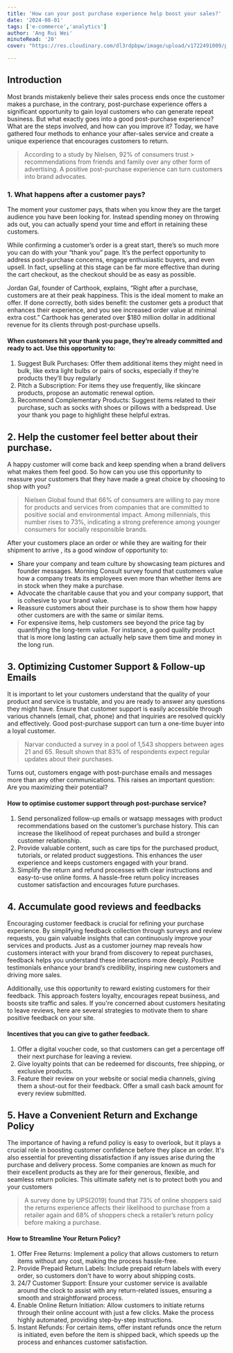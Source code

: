 ```yaml
---
title: 'How can your post purchase experience help boost your sales?'
date: '2024-08-01'
tags: ['e-commerce','analytics']
author: 'Ang Rui Wei'
minuteRead: '20'
cover: "https://res.cloudinary.com/dl3rdpbpw/image/upload/v1722491009/post-purchase_nrpri5.png"

---
```


## Introduction 

Most brands mistakenly believe their sales process ends once the customer makes a purchase, in the contrary, post-purchase experience offers a significant opportunity to gain loyal customers who can generate repeat business. But what exactly goes into a good post-purchase experience? What are the steps involved, and how can you improve it? Today, we have gathered four methods to enhance your after-sales service and create a unique experience that encourages customers to return.

> According to a study by Nielsen, 92% of consumers trust    > recommendations from friends and family over any other form of advertising. A positive post-purchase experience can turn customers into brand advocates.

### 1. What happens after a customer pays?

The moment your customer pays, thats when you know they are the target audience you have been looking for. Instead spending money on throwing ads out, you can actually spend your time and effort in retaining these customers. 

While confirming a customer’s order is a great start, there’s so much more you can do with your “thank you” page. It’s the perfect opportunity to address post-purchase concerns, engage enthusiastic buyers, and even upsell. In fact, upselling at this stage can be far more effective than during the cart checkout, as the checkout should be as easy as possible.

Jordan Gal, founder of Carthook, explains, “Right after a purchase, customers are at their peak happiness. This is the ideal moment to make an offer. If done correctly, both sides benefit: the customer gets a product that enhances their experience, and you see increased order value at minimal extra cost.” Carthook has generated over $180 million dollar in additional revenue for its clients through post-purchase upsells.

<ImageWithCaption src="https://res.cloudinary.com/dl3rdpbpw/image/upload/v1722491590/thank-you-page_pwkd2w.png" alt='thank-you-page' caption='Here is where customer mood is the best'/>

#### When customers hit your thank you page, they’re already committed and ready to act. Use this opportunity to:

1. Suggest Bulk Purchases: Offer them additional items they might need in bulk, like extra light bulbs or pairs of socks, especially if they’re products they’ll buy regularly
2. Pitch a Subscription: For items they use frequently, like skincare products, propose an automatic renewal option.
3. Recommend Complementary Products: Suggest items related to their purchase, such as socks with shoes or pillows with a bedspread. Use your thank you page to highlight these helpful extras.

<ImageWithCaption src="https://res.cloudinary.com/dl3rdpbpw/image/upload/v1722491590/confirmation_lppcye.png" alt='upsells' caption='Mark & Spencer leverages their order confirmation page to encourage customers to sign up for membership.'/>

## 2. Help the customer feel better about their purchase. 

A happy customer will come back and keep spending when a brand delivers what makes them feel good. So how can you use this opportunity to reassure your customers that they have made a great choice by choosing to shop with you?

> Nielsen Global found that 66% of consumers are willing to pay more for products and services from companies that are committed to positive social and environmental impact. Among millennials, this number rises to 73%, indicating a strong preference among younger consumers for socially responsible brands.

After your customers place an order or while they are waiting for their shipment to arrive , its a good window of opportunity to:

- Share your company and team culture by showcasing team pictures and founder messages. Morning Consult survey found that customers value how a company treats its employees even more than whether items are in stock when they make a purchase.
- Advocate the charitable cause that you and your company support, that is cohesive to your brand value.
- Reassure customers about their purchase is to show them how happy other customers are with the same or similar items. 
- For expensive items, help customers see beyond the price tag by quantifying the long-term value. For instance, a good quality product that is more long lasting can actually help save them time and money in the long run. 

## 3. Optimizing Customer Support & Follow-up Emails 

It is important to let your customers understand that the quality of your product and service is trustable, and you are ready to answer any questions they might have. Ensure that customer support is easily accessible through various channels (email, chat, phone) and that inquiries are resolved quickly and effectively. Good post-purchase support can turn a one-time buyer into a loyal customer.

> Narvar conducted a survey in a pool of 1,543 shoppers between ages 21 and 65. Result shown that 83% of respondents expect regular updates about their purchases.

Turns out,  customers engage with post-purchase emails and messages more than any other communications. 
This raises an important question: Are you maximizing their potential?

<ImageWithCaption src="https://res.cloudinary.com/dl3rdpbpw/image/upload/v1722491589/flywheel_ddp6qs.png" alt='flywheel' caption='Post Purchase flywheel is one of the most important flows that keeps customers coming back'/>

#### How to optimise customer support through post-purchase service?

1. Send personalized follow-up emails or watsapp messages with product recommendations based on the customer’s purchase history. This can increase the likelihood of repeat purchases and build a stronger customer relationship.
2. Provide valuable content, such as care tips for the purchased product, tutorials, or related product suggestions. This enhances the user experience and keeps customers engaged with your brand.
3. Simplify the return and refund processes with clear instructions and easy-to-use online forms. A hassle-free return policy increases customer satisfaction and encourages future purchases.


<ImageWithCaption src="https://res.cloudinary.com/dl3rdpbpw/image/upload/v1722491590/post_purchase_tdrxl3.png" alt='customer-service' caption='Confirmation messages reassure the customer'/>

## 4. Accumulate good reviews and feedbacks 

Encouraging customer feedback is crucial for refining your purchase experience. By simplifying feedback collection through surveys and review requests, you gain valuable insights that can continuously improve your services and products. Just as a customer journey map reveals how customers interact with your brand from discovery to repeat purchases, feedback helps you understand these interactions more deeply. Positive testimonials enhance your brand’s credibility, inspiring new customers and driving more sales. 

Additionally, use this opportunity to reward existing customers for their feedback. This approach fosters loyalty, encourages repeat business, and boosts site traffic and sales. If you're concerned about customers hesitating to leave reviews, here are several strategies to motivate them to share positive feedback on your site.

<ImageWithCaption src="https://res.cloudinary.com/dl3rdpbpw/image/upload/v1722491589/reviews_yxndgu.png" alt='customer-reviews' caption='ASOS implemented a product review section to assist customers in finding the best product fit.'/>

#### Incentives that you can give to gather feedback.

1. Offer a digital voucher code, so that customers can get a percentage off their next purchase for leaving a review.
2. Give loyalty points that can be redeemed for discounts, free shipping, or exclusive products.
3. Feature their review on your website or social media channels, giving them a shout-out for their feedback.
Offer a small cash back amount for every review submitted.

## 5. Have a Convenient Return and Exchange Policy 

The importance of having a refund policy is easy to overlook, but it plays a crucial role in boosting customer confidence before they place an order. It's also essential for preventing dissatisfaction if any issues arise during the purchase and delivery process. Some companies are known as much for their excellent products as they are for their generous, flexible, and seamless return policies. This ultimate safety net is to protect both you and your customers

> A survey done by UPS(2019) found that 73% of online shoppers said the returns experience affects their likelihood to purchase from a retailer again and 68% of shoppers check a retailer’s return policy before making a purchase.

#### How to Streamline Your Return Policy?


1. Offer Free Returns: Implement a policy that allows customers to return items without any cost, making the process hassle-free.
2. Provide Prepaid Return Labels: Include prepaid return labels with every order, so customers don't have to worry about shipping costs.
3. 24/7 Customer Support: Ensure your customer service is available around the clock to assist with any return-related issues, ensuring a smooth and straightforward process.
4. Enable Online Return Initiation: Allow customers to initiate returns through their online account with just a few clicks. Make the process highly automated, providing step-by-step instructions.
5. Instant Refunds: For certain items, offer instant refunds once the return is initiated, even before the item is shipped back, which speeds up the process and enhances customer satisfaction.
